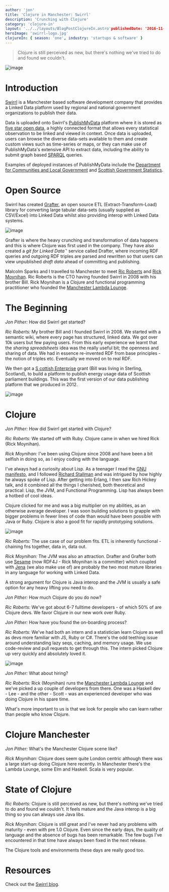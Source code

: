 ```yaml
---
author: 'jon'
title: 'Clojure in Manchester: Swirrl'
description: 'Crunching with Clojure'
category: 'clojure-in'
layout: '../../layouts/BlogPostClojureIn.astro'publishedDate: '2016-11-04'
heroImage: 'swirrl-logo.jpg'
clojureIn: { season: 'one', industry: 'startups & software' }
---
```



> Clojure is still perceived as new, but there's nothing we've tried to
> do and found we couldn't.


<Image alt='image' src={im} />

# Introduction

[Swirrl](http://www.swirrl.com/) is a Manchester based software
development company that provides a Linked Data platform used by
regional and national government organizations to publish their data.

Data is uploaded onto Swirrl's
[PublishMyData](http://www.swirrl.com/publishmydata) platform where it
is stored as [five star open data](http://5stardata.info/en/), a highly
connected format that allows every statistical observation to be linked
and viewed in context. Once data is uploaded, users can browse the
diverse data-sets available to them and create custom views such as
time-series or maps, or they can make use of PublishMyData's extensive
API to extract data, including the ability to submit graph based
[SPARQL](https://en.wikipedia.org/wiki/SPARQL) queries.

Examples of deployed instances of PublishMyData include the [Department
for Communities and Local Government](http://opendatacommunities.org/)
and [Scottish Government Statistics](http://statistics.gov.scot/).

# Open Source

Swirrl has created [Grafter](https://github.com/Swirrl/grafter), an open
source ETL (Extract-Transform-Load) library for converting large tabular
data-sets (usually supplied as CSV/Excel) into Linked Data whilst also
providing interop with Linked Data systems.


<Image alt='image' src={sw} />

Grafter is where the heavy crunching and transformation of data happens
and this is where Clojure was first used in the company. They have also
created a _git for Linked Data\`_\' service called Drafter, where
incoming RDF queries and outgoing RDF triples are parsed and rewritten
so that users can view unpublished _draft data_ ahead of committing and
publishing.

Malcolm Sparks and I travelled to Manchester to meet [Ric
Roberts](https://twitter.com/RicRoberts) and [Rick
Moynihan](https://twitter.com/RickMoynihan). Ric Roberts is the CTO
having founded Swirrl in 2008 with his brother Bill. Rick Moynihan is a
Clojure and functional programming practitioner who founded the
[Manchester Lambda Lounge](http://www.lambdalounge.org.uk/).

# The Beginning

_Jon Pither:_ How did Swirrl get started?

_Ric Roberts:_ My brother Bill and I founded Swirrl in 2008. We started
with a semantic wiki, where every page has structured, linked data. We
got over 10k users but few paying users. From this early experience we
learnt that the _sharing spreadsheets_ idea was the really useful bit;
the openness and sharing of data. We had in essence re-invented RDF from
base principles - the notion of triples etc. Eventually we moved on to
real RDF.

We then got a [S
cottish Enterprise](https://www.scottish-enterprise.com)
grant (Bill was living in Sterling, Scotland), to build a platform to
publish energy usage data of Scottish parliament buildings. This was the
first version of our data publishing platform that we produced in 2012.


<Image alt='image' src={sl} />

# Clojure

_Jon Pither:_ How did Swirrl get started with Clojure?

_Ric Roberts:_ We started off with Ruby. Clojure came in when we hired
Rick (Rick Moynihan).

_Rick Moynihan:_ I've been using Clojure since 2008 and have been a bit
selfish in doing so, as I enjoy coding with the language.

I've always had a curiosity about Lisp. As a teenager I read the [GNU
manifesto](https://www.gnu.org/gnu/manifesto.en.html), and I followed
[Richard Stallman](https://stallman.org/) and was intrigued by how
highly he always spoke of Lisp. After getting into Erlang, I then saw
Rich Hickey talk, and it combined all the things I cherished, both
theoretical and practical: Lisp, the JVM, and Functional Programming.
Lisp has always been a hotbed of cool ideas.

Clojure clicked for me and was a big multiplier on my abilities, as an
otherwise average developer. I was soon building solutions to grapple
with bigger problems in fewer lines of code than would have been
possible with Java or Ruby. Clojure is also a good fit for rapidly
prototyping solutions.


<Image alt='image' src={ll} />

_Ric Roberts:_ The use case of our problem fits. ETL is inherently
functional - chaining fns together, data in, data out.

_Rick Moynihan:_ The JVM was also an attraction. Drafter and Grafter
both use [Sesame](http://rdf4j.org/) (now RDF4J - Rick Moynihan is a
committer) which coupled with
[Jena](https://jena.apache.org/documentation/sdb/) (we also make use of)
are probably the two most mature libraries in any language for working
with Linked Data.

A strong argument for Clojure is Java interop and the JVM is usually a
safe option for any heavy lifting you need to do.

_Jon Pither:_ How much Clojure do you do now?

_Ric Roberts:_ We've got about 6-7 fulltime developers - of which 50% of
are Clojure devs. We favor Clojure in our new work over Ruby.

_Jon Pither:_ How have you found the on-boarding process?

_Ric Roberts:_ We've had both an intern and a statistician learn Clojure
as well as devs more familiar with JS, Ruby or C#. There's the odd
teething issue around understanding lazy seqs, caching, and memory
usage. We use code-review and pull requests to get through this. The
intern picked Clojure up very quickly and absolutely loved it.


<Image alt='image' src={si} />

_Jon Pither:_ What about hiring?

_Ric Roberts:_ Rick (Moynihan) runs the [Manchester Lambda
Lounge](http://www.lambdalounge.org.uk/) and we've picked a up couple of
developers from there. One was a Haskell dev - Lee - and the other -
Scott - was an experienced developer who was doing Clojure in his spare
time.

What's more important to us is that we look for people who can learn
rather than people who know Clojure.

# Clojure Manchester

_Jon Pither:_ What's the Manchester Clojure scene like?

_Rick Moynihan:_ Clojure does seem quite London centric although there
was a large start-up doing Clojure here recently. In Manchester there's
the Lambda Lounge, some Elm and Haskell. Scala is very popular.

# State of Clojure

_Ric Roberts:_ Clojure is still perceived as new, but there's nothing
we've tried to do and found we couldn't. It feels mature and the Java
interop is a big thing so you can always use Java libs.

_Rick Moynihan:_ Clojure is still great and I've never had any problems
with maturity - even with pre 1.0 Clojure. Even since the early days,
the quality of language and the absence of bugs has been remarkable. The
few bugs I've encountered in that time have always been fixed in the
next release.

The Clojure tools and environments these days are really good too.

# Resources

Check out the [Swirrl blog](http://medium.swirrl.com/).
